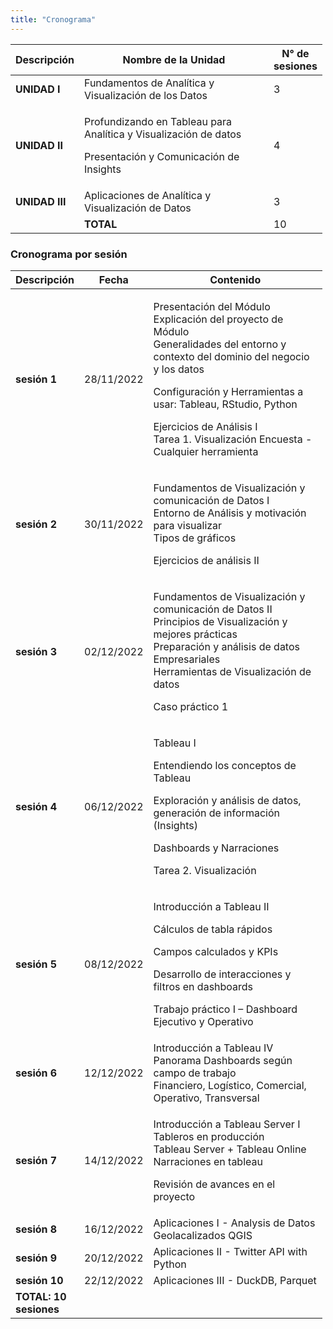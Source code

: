 ```yaml
---
title: "Cronograma"
---
```


+----------------+------------------------------------------------------------------+----------------+
| Descripción    | Nombre de la Unidad                                              | N° de sesiones |
+================+==================================================================+================+
| **UNIDAD I**   | Fundamentos de Analítica y Visualización de los Datos            | 3              |
+----------------+------------------------------------------------------------------+----------------+
| **UNIDAD II**  | Profundizando en Tableau para Analítica y Visualización de datos | 4              |
|                |                                                                  |                |
|                | Presentación y Comunicación de Insights                          |                |
+----------------+------------------------------------------------------------------+----------------+
| **UNIDAD III** | Aplicaciones de Analítica y Visualización de Datos               | 3              |
+----------------+------------------------------------------------------------------+----------------+
|                | **TOTAL**                                                        | 10             |
+----------------+------------------------------------------------------------------+----------------+

### Cronograma por sesión

+------------------------+------------+--------------------------------------------------------------------------+
| Descripción            | Fecha      | Contenido                                                                |
+========================+============+==========================================================================+
| **sesión 1**           | 28/11/2022 | Presentación del Módulo\                                                 |
|                        |            | Explicación del proyecto de Módulo\                                      |
|                        |            | Generalidades del entorno y contexto del dominio del negocio y los datos |
|                        |            |                                                                          |
|                        |            | Configuración y Herramientas a usar: Tableau, RStudio, Python            |
|                        |            |                                                                          |
|                        |            | Ejercicios de Análisis I\                                                |
|                        |            | Tarea 1. Visualización Encuesta - Cualquier herramienta                  |
+------------------------+------------+--------------------------------------------------------------------------+
| **sesión 2**           | 30/11/2022 | Fundamentos de Visualización y comunicación de Datos I\                  |
|                        |            | Entorno de Análisis y motivación para visualizar\                        |
|                        |            | Tipos de gráficos                                                        |
|                        |            |                                                                          |
|                        |            | Ejercicios de análisis II                                                |
+------------------------+------------+--------------------------------------------------------------------------+
| **sesión 3**           | 02/12/2022 | Fundamentos de Visualización y comunicación de Datos II\                 |
|                        |            | Principios de Visualización y mejores prácticas\                         |
|                        |            | Preparación y análisis de datos Empresariales\                           |
|                        |            | Herramientas de Visualización de datos                                   |
|                        |            |                                                                          |
|                        |            | Caso práctico 1                                                          |
+------------------------+------------+--------------------------------------------------------------------------+
| **sesión 4**           | 06/12/2022 | Tableau I                                                                |
|                        |            |                                                                          |
|                        |            | Entendiendo los conceptos de Tableau                                     |
|                        |            |                                                                          |
|                        |            | Exploración y análisis de datos, generación de información (Insights)    |
|                        |            |                                                                          |
|                        |            | Dashboards y Narraciones                                                 |
|                        |            |                                                                          |
|                        |            | Tarea 2. Visualización                                                   |
+------------------------+------------+--------------------------------------------------------------------------+
| **sesión 5**           | 08/12/2022 | Introducción a Tableau II                                                |
|                        |            |                                                                          |
|                        |            | Cálculos de tabla rápidos                                                |
|                        |            |                                                                          |
|                        |            | Campos calculados y KPIs                                                 |
|                        |            |                                                                          |
|                        |            | Desarrollo de interacciones y filtros en dashboards                      |
|                        |            |                                                                          |
|                        |            | Trabajo práctico I -- Dashboard Ejecutivo y Operativo                    |
+------------------------+------------+--------------------------------------------------------------------------+
| **sesión 6**           | 12/12/2022 | Introducción a Tableau IV\                                               |
|                        |            | Panorama Dashboards según campo de trabajo\                              |
|                        |            | Financiero, Logístico, Comercial, Operativo, Transversal                 |
+------------------------+------------+--------------------------------------------------------------------------+
| **sesión 7**           | 14/12/2022 | Introducción a Tableau Server I\                                         |
|                        |            | Tableros en producción\                                                  |
|                        |            | Tableau Server + Tableau Online\                                         |
|                        |            | Narraciones en tableau                                                   |
|                        |            |                                                                          |
|                        |            | Revisión de avances en el proyecto                                       |
+------------------------+------------+--------------------------------------------------------------------------+
| **sesión 8**           | 16/12/2022 | Aplicaciones I - Analysis de Datos Geolacalizados QGIS                   |
+------------------------+------------+--------------------------------------------------------------------------+
| **sesión 9**           | 20/12/2022 | Aplicaciones II - Twitter API with Python                                |
+------------------------+------------+--------------------------------------------------------------------------+
| **sesión 10**          | 22/12/2022 | Aplicaciones III - DuckDB, Parquet                                       |
+------------------------+------------+--------------------------------------------------------------------------+
| **TOTAL: 10 sesiones** |            |                                                                          |
+------------------------+------------+--------------------------------------------------------------------------+
